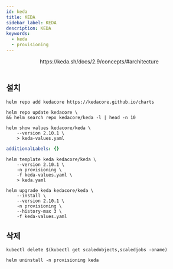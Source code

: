 ```yaml
---
id: keda
title: KEDA
sidebar_label: KEDA
description: KEDA
keywords:
  - keda
  - provisioning
---
```



<center>
  <Image
    img={require("@site/static/img/mlops/mlops/provisioning/keda/architecture.png")}
    width={750}
  />
</center>
<center>https://keda.sh/docs/2.9/concepts/#architecture</center>
<br />

## 설치

```shell
helm repo add kedacore https://kedacore.github.io/charts
```

```shell
helm repo update kedacore \
&& helm search repo kedacore/keda -l | head -n 10
```

```shell
helm show values kedacore/keda \
    --version 2.10.1 \
    > keda-values.yaml
```

```yaml title="keda-values.yaml"
additionalLabels: {}
```

```shell
helm template keda kedacore/keda \
    --version 2.10.1 \
    -n provisioning \
    -f keda-values.yaml \
    > keda.yaml
```

```shell
helm upgrade keda kedacore/keda \
    --install \
    --version 2.10.1 \
    -n provisioning \
    --history-max 3 \
    -f keda-values.yaml
```

## 삭제

```shell
kubectl delete $(kubectl get scaledobjects,scaledjobs -oname)
```

```shell
helm uninstall -n provisioning keda
```
